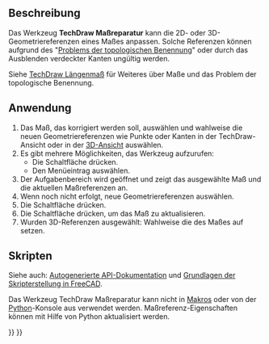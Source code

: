 <languages/>

{{Docnav/de
|[[TechDraw_AxoLengthDimension/de|AxonometrischesLängenmaß]]
|[[TechDraw_Hatch/de|Schraffur]]
|[[TechDraw_Workbench/de|TechDraw]]
|IconL=TechDraw_AxoLengthDimension.svg
|IconR=TechDraw_Hatch.svg
|IconC=Workbench_TechDraw.svg
}}

{{GuiCommand/de
|Name=TechDraw DimensionRepair
|Name/de=TechDraw Maßreparatur
|MenuLocation=TechDraw → Maßeinträge → Maßreferenzen reparieren
|Workbenches=[[TechDraw_Workbench/de|TechDraw]]
|Version=0.21
|SeeAlso=[[TechDraw_LengthDimension/de|TechDraw Längenmaß]]
}}

<span id="Description"></span>
==Beschreibung==

Das Werkzeug '''TechDraw Maßreparatur''' kann die 2D- oder 3D-Geometriereferenzen eines Maßes anpassen. Solche Referenzen können aufgrund des "[[Topological_naming_problem/de|Problems der topologischen Benennung]]" oder durch das Ausblenden verdeckter Kanten ungültig werden.

Siehe [[TechDraw_LengthDimension/de#Begrenzungen|TechDraw Längenmaß]] für Weiteres über Maße und das Problem der topologische Benennung.

<span id="Usage"></span>
==Anwendung==

# Das Maß, das korrigiert werden soll, auswählen und wahlweise die neuen Geometriereferenzen wie Punkte oder Kanten in der TechDraw-Ansicht oder in der [[3D_View/de|3D-Ansicht]] auswählen.
# Es gibt mehrere Möglichkeiten, das Werkzeug aufzurufen:
#* Die Schaltfläche {{Button|[[Image:TechDraw_DimensionRepair.svg|16px]] [[TechDraw_DimensionRepair/de|Maßreferenzen reparieren]]}} drücken.
#* Den Menüeintrag {{MenuCommand|TechDraw → Maßeinträge → [[Image:TechDraw_DimensionRepair.svg|16px]] Maßreferenzen reparieren}} auswählen.
# Der Aufgabenbereich {{MenuCommand|Maß Reparieren}} wird geöffnet und zeigt das ausgewählte Maß und die aktuellen Maßreferenzen an.
# Wenn noch nicht erfolgt, neue Geometriereferenzen auswählen.
# Die Schaltfläche {{Button|Referenzen durch aktuelle Auswahl ersetzen}} drücken.
# Die Schaltfläche {{Button|OK}} drücken, um das Maß zu aktualisieren.
# Wurden 3D-Referenzen ausgewählt: Wahlweise die {{PropertyData/de|Measure Type}} des Maßes auf {{Value|True}} setzen.

<span id="Scripting"></span>
==Skripten==

Siehe auch: [https://freecad.github.io/SourceDoc/ Autogenerierte API-Dokumentation] und [[FreeCAD_Scripting_Basics/de|Grundlagen der Skripterstellung in FreeCAD]].

Das Werkzeug TechDraw Maßreparatur kann nicht in [[Macros/de|Makros]] oder von der [[Python/de|Python]]-Konsole aus verwendet werden. Maßreferenz-Eigenschaften können mit Hilfe von Python aktualisiert werden.


{{Docnav/de
|[[TechDraw_AxoLengthDimension/de|AxonometrischesLängenmaß]]
|[[TechDraw_Hatch/de|Schraffur]]
|[[TechDraw_Workbench/de|TechDraw]]
|IconL=TechDraw_AxoLengthDimension.svg
|IconR=TechDraw_Hatch.svg
|IconC=Workbench_TechDraw.svg
}}

{{TechDraw_Tools_navi{{#translation:}}}}
{{Userdocnavi{{#translation:}}}}